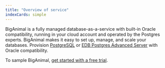 ```yaml
---
title: "Overview of service"
indexCards: simple
---
```


<div id="requirements_overview" class="registered_link"></div>

BigAnimal is a fully managed database-as-a-service with built-in Oracle compatibility, running in your cloud account and operated by the Postgres experts. BigAnimal makes it easy to set up, manage, and scale your databases. Provision [PostgreSQL](https://www.enterprisedb.com/docs/supported-open-source/postgresql/) or [EDB Postgres Advanced Server](https://www.enterprisedb.com/docs/epas/latest/) with Oracle compatibility. 

To sample BigAnimal, [get started with a free trial](/biganimal/latest/free_trial/).